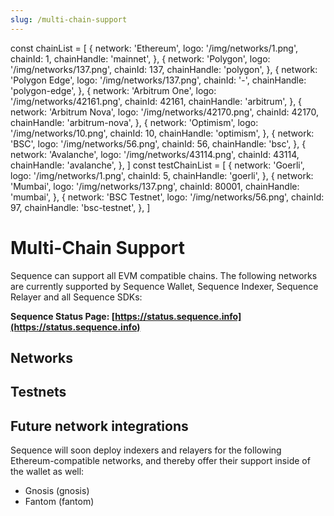 ```yaml
---
slug: /multi-chain-support
---
```


const chainList = [
  {
    network: 'Ethereum',
    logo: '/img/networks/1.png',
    chainId: 1,
    chainHandle: 'mainnet',
  },
  {
    network: 'Polygon',
    logo: '/img/networks/137.png',
    chainId: 137,
    chainHandle: 'polygon',
  },
  {
    network: 'Polygon Edge',
    logo: '/img/networks/137.png',
    chainId: '-',
    chainHandle: 'polygon-edge',
  },
  {
    network: 'Arbitrum One',
    logo: '/img/networks/42161.png',
    chainId: 42161,
    chainHandle: 'arbitrum',
  },
  {
    network: 'Arbitrum Nova',
    logo: '/img/networks/42170.png',
    chainId: 42170,
    chainHandle: 'arbitrum-nova',
  },
  {
    network: 'Optimism',
    logo: '/img/networks/10.png',
    chainId: 10,
    chainHandle: 'optimism',
  },
  {
    network: 'BSC',
    logo: '/img/networks/56.png',
    chainId: 56,
    chainHandle: 'bsc',
  },
  {
    network: 'Avalanche',
    logo: '/img/networks/43114.png',
    chainId: 43114,
    chainHandle: 'avalanche',
  },
]
const testChainList = [
  {
    network: 'Goerli',
    logo: '/img/networks/1.png',
    chainId: 5,
    chainHandle: 'goerli',
  },
  {
    network: 'Mumbai',
    logo: '/img/networks/137.png',
    chainId: 80001,
    chainHandle: 'mumbai',
  },
  {
    network: 'BSC Testnet',
    logo: '/img/networks/56.png',
    chainId: 97,
    chainHandle: 'bsc-testnet',
  },
]

# Multi-Chain Support

Sequence can support all EVM compatible chains. The following networks are currently supported by Sequence Wallet, Sequence Indexer,
Sequence Relayer and all Sequence SDKs:

**Sequence Status Page: [https://status.sequence.info](https://status.sequence.info)**

## Networks

<ChainTable items={chainList} />

## Testnets

<ChainTable items={testChainList} />

## Future network integrations

Sequence will soon deploy indexers and relayers for the following Ethereum-compatible networks,
and thereby offer their support inside of the wallet as well:

- Gnosis (gnosis)
- Fantom (fantom)
